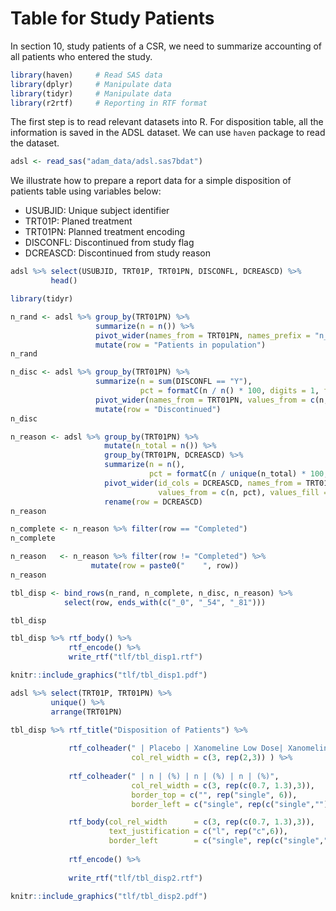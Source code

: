 # Table for Study Patients

In section 10, study patients of a CSR, we need to summarize accounting 
of all patients who entered the study. 

```r
library(haven)     # Read SAS data
library(dplyr)     # Manipulate data
library(tidyr)     # Manipulate data
library(r2rtf)     # Reporting in RTF format
```

The first step is to read relevant datasets into R. 
For disposition table, all the information is saved in the ADSL dataset.
We can use `haven` package to read the dataset.

```r
adsl <- read_sas("adam_data/adsl.sas7bdat")
```

We illustrate how to prepare a report data for a simple disposition of patients table using variables below: 

- USUBJID: Unique subject identifier 
- TRT01P: Planed treatment
- TRT01PN: Planned treatment encoding
- DISCONFL: Discontinued from study flag
- DCREASCD: Discontinued from study reason 

```r
adsl %>% select(USUBJID, TRT01P, TRT01PN, DISCONFL, DCREASCD) %>% 
         head()
```
```r
library(tidyr)
```

```r
n_rand <- adsl %>% group_by(TRT01PN) %>%
                   summarize(n = n()) %>% 
                   pivot_wider(names_from = TRT01PN, names_prefix = "n_", values_from = n) %>% 
                   mutate(row = "Patients in population")
n_rand
```

```r
n_disc <- adsl %>% group_by(TRT01PN) %>%
                   summarize(n = sum(DISCONFL == "Y"), 
                             pct = formatC(n / n() * 100, digits = 1, format = "f", width = 5)) %>% 
                   pivot_wider(names_from = TRT01PN, values_from = c(n, pct) ) %>% 
                   mutate(row = "Discontinued")
n_disc
```

```r
n_reason <- adsl %>% group_by(TRT01PN) %>%
                     mutate(n_total = n()) %>%
                     group_by(TRT01PN, DCREASCD) %>%
                     summarize(n = n(),
                               pct = formatC(n / unique(n_total) * 100, digits = 1, format = "f", width = 5)) %>% 
                     pivot_wider(id_cols = DCREASCD, names_from = TRT01PN, 
                                 values_from = c(n, pct), values_fill = list(n = 0, pct = "  0.0") ) %>% 
                     rename(row = DCREASCD)
n_reason
```

```r
n_complete <- n_reason %>% filter(row == "Completed")
n_complete
```

```r
n_reason   <- n_reason %>% filter(row != "Completed") %>% 
                  mutate(row = paste0("    ", row))
n_reason
```

```r
tbl_disp <- bind_rows(n_rand, n_complete, n_disc, n_reason) %>% 
            select(row, ends_with(c("_0", "_54", "_81")))

tbl_disp
```

```r
tbl_disp %>% rtf_body() %>% 
             rtf_encode() %>% 
             write_rtf("tlf/tbl_disp1.rtf")
```

```r
knitr::include_graphics("tlf/tbl_disp1.pdf")
```

```r
adsl %>% select(TRT01P, TRT01PN) %>% 
         unique() %>% 
         arrange(TRT01PN)
```

```r
tbl_disp %>% rtf_title("Disposition of Patients") %>%
  
             rtf_colheader(" | Placebo | Xanomeline Low Dose| Xanomeline High Dose", 
                           col_rel_width = c(3, rep(2,3)) ) %>%
  
             rtf_colheader(" | n | (%) | n | (%) | n | (%)",
                           col_rel_width = c(3, rep(c(0.7, 1.3),3)),
                           border_top = c("", rep("single", 6)),
                           border_left = c("single", rep(c("single",""), 3))) %>% 

             rtf_body(col_rel_width      = c(3, rep(c(0.7, 1.3),3)),
                      text_justification = c("l", rep("c",6)),
                      border_left        = c("single", rep(c("single",""), 3))) %>%
  
             rtf_encode() %>% 
  
             write_rtf("tlf/tbl_disp2.rtf")
```

```r
knitr::include_graphics("tlf/tbl_disp2.pdf")
```